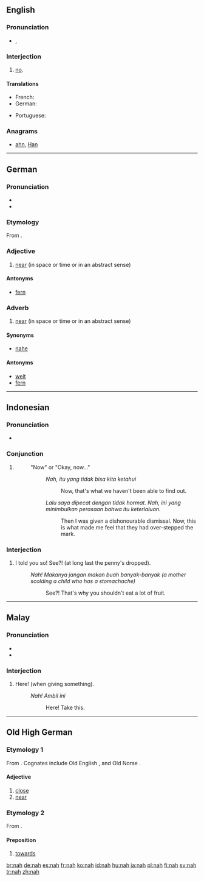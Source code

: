 ==English==

===Pronunciation===
* {{IPA|/næ/|/nɑ/}}, {{X-SAMPA|/n{/|/nA/}}

===Interjection===
{{en-interj}}

# {{informal}} [[no]].

====Translations====
{{trans-top|no}}
* French: {{t+|fr|nan}}
* German: {{t+|de|ne}}
{{trans-mid}}
* Portuguese: {{t|pt|nem}}
{{trans-bottom}}

===Anagrams===
* [[ahn#English|ahn]], [[Han#English|Han]]

----

==German==

===Pronunciation===
* {{IPA|/naː/|lang=de}}
* {{audio|De-nah.ogg|audio}}

===Etymology===
From {{etyl|goh|de}} {{term|nah|nāh|lang=goh}}.

===Adjective===
{{head|de|adjective}}

# [[near]] (in space or time or in an abstract sense)

====Antonyms====
* [[fern]]

===Adverb===
{{de-adv}}

# [[near]] (in space or time or in an abstract sense)

====Synonyms====
* [[nahe]]

====Antonyms====
* [[weit]]
* [[fern]]

----

==Indonesian==

===Pronunciation===
* {{IPA|/nah/|lang=ms}}

===Conjunction===
{{head|id|conjunction}}

# {{non-gloss definition|Used in a narrative or an argument. It appears at the beginning of a sentence and suggests that the previous part of the narrative or argument is complete and clear and that you are now about to move on to to the next part or next step. The following are the closest equivalents in English.}}
#: "Now" or "Okay, now..."
#:: ''Nah, itu yang tidak bisa kita ketahui''
#::: Now, that's what we haven't been able to find out.
#:: ''Lalu saya dipecat dengan tidak hormat. Nah, ini yang minimbulkan perasaan bahwa itu keterlaluan.''
#::: Then I was given a dishonourable dismissal. Now, this is what made me feel that they had over-stepped the mark.

===Interjection===
{{head|id|interjection}}

# I told you so! See?! (at long last the penny's dropped).
#: ''Nah! Makanya jangan makan buah banyak-banyak (a mother scolding a child who has a stomachache)''
#:: See?! That's why you shouldn't eat a lot of fruit.

----

==Malay==

===Pronunciation===
* {{IPA|/nah/|lang=ms}}
* {{rhymes|nah|ah|lang=ms}}

===Interjection===
{{head|ms|interjection}}

# Here! (when giving something).
#: ''Nah! Ambil ini''
#:: Here! Take this.

----

==Old High German==

===Etymology 1===
From {{proto|Germanic|nēhw|lang=goh}}.  Cognates include Old English {{term|neh|nēh|lang=ang}}, {{term|neah|nēah|lang=ang}} and Old Norse {{term|ná|lang=non}}.

====Adjective====
{{head|goh|adjective|head=nāh}}

# [[close]]
# [[near]]

===Etymology 2===
From {{proto|Germanic|nēhwiz|lang=goh}}.

====Preposition====
{{head|goh|preposition|head=nāh|takes dative}}

# [[towards]]

[[br:nah]]
[[de:nah]]
[[es:nah]]
[[fr:nah]]
[[ko:nah]]
[[id:nah]]
[[hu:nah]]
[[ja:nah]]
[[pl:nah]]
[[fi:nah]]
[[sv:nah]]
[[tr:nah]]
[[zh:nah]]